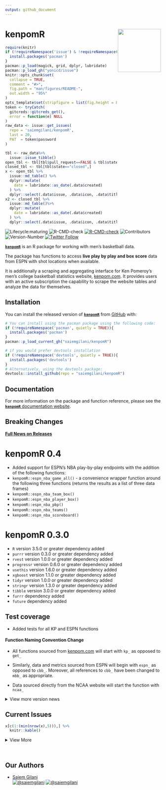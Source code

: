 ```yaml
---
output: github_document
---
```


# kenpomR <a href='http://saiemgilani.github.io/kenpomR'><img src="man/figures/logo.png" align="right" height="139"/></a>
```r
require(knitr)
if (!requireNamespace('issue') & !requireNamespace('pacman')){
  install.packages('pacman')
}
pacman::p_load(magick, grid, dplyr, lubridate)
pacman::p_load_gh("yonicd/issue")
knitr::opts_chunk$set(
  collapse = TRUE,
  comment = "#>",
  fig.path = "man/figures/README-",
  out.width = "95%"
)
opts_template$set(stripfigure = list(fig.height = 8, out.width = "95%"))
token <- tryCatch(
  gitcreds::gitcreds_get(),
  error = function(e) NULL
)
raw_data <- issue::get_issues(
  repo = 'saiemgilani/kenpomR',
  last = 20,
  PAT  = token$password
)

tbl <- raw_data%>%
  issue::issue_tibble()
open_tbl <- tbl[tbl$pull_request==FALSE & tbl$state=="open",]
closed_tbl <- tbl[tbl$state=="closed",]
x <- open_tbl %>%
  issue::md_table() %>% 
  dplyr::mutate(
    date = lubridate::as_date(.data$created)
  ) %>% 
  dplyr::select(.data$issue, .data$icon, .data$title, .data$labels, .data$opened_by, .data$date, .data$closed)
x2 <- closed_tbl %>% 
  issue::md_table()%>% 
  dplyr::mutate(
    date = lubridate::as_date(.data$created)
  ) %>% 
  dplyr::select(.data$issue, .data$icon, .data$title, .data$labels, .data$opened_by, .data$date, .data$closed)
```


<!-- badges: start -->

![Lifecycle:maturing](https://img.shields.io/badge/lifecycle-maturing-blue.svg?style=for-the-badge&logo=github) ![R-CMD-check](https://img.shields.io/github/workflow/status/saiemgilani/kenpomR/R-CMD-check?label=R-CMD-Check&logo=R&logoColor=blue&style=for-the-badge)
[![R-CMD-check](https://github.com/saiemgilani/kenpomR/actions/workflows/R-CMD-check.yaml/badge.svg?branch=master)](https://github.com/saiemgilani/kenpomR/actions/workflows/R-CMD-check.yaml)
![Contributors](https://img.shields.io/github/contributors/saiemgilani/kenpomr?style=for-the-badge)
![Version-Number](https://img.shields.io/github/r-package/v/saiemgilani/kenpomr?label=kenpomR&logo=R&style=for-the-badge) [![Twitter Follow](https://img.shields.io/twitter/follow/saiemgilani?color=blue&label=%40saiemgilani&logo=twitter&style=for-the-badge)](https://twitter.com/saiemgilani) <!-- badges: end -->

[**`kenpomR`**](https://saiemgilani.github.io/kenpomR/) is an R package for working with men's basketball data. 

The package has functions to access **live play by play and box score** data from ESPN with shot locations when available.

It is additionally a scraping and aggregating interface for Ken Pomeroy's men's college basketball statistics website, [kenpom.com](https://kenpom.com). It provides users with an active subscription the capability to scrape the website tables and analyze the data for themselves.

## Installation

You can install the released version of [**`kenpomR`**](https://github.com/saiemgilani/kenpomR/) from [GitHub](https://github.com/saiemgilani/kenpomR) with:

``` r
# You can install using the pacman package using the following code:
if (!requireNamespace('pacman', quietly = TRUE)){
  install.packages('pacman')
}
pacman::p_load_current_gh("saiemgilani/kenpomR")
```

``` r
# if you would prefer devtools installation
if (!requireNamespace('devtools', quietly = TRUE)){
  install.packages('devtools')
}
# Alternatively, using the devtools package:
devtools::install_github(repo = "saiemgilani/kenpomR")
```

## Documentation

For more information on the package and function reference, please see the  [**`kenpomR`** documentation website](https://saiemgilani.github.io/kenpomR/).

## **Breaking Changes**

[**Full News on Releases**](https://saiemgilani.github.io/kenpomR/news/index.html)

# **kenpomR 0.4**

- Added support for ESPN's NBA play-by-play endpoints with the addition of the following functions:
- ```kenpomR::espn_nba_game_all()``` - a convenience wrapper function around the following three functions (returns the results as a list of three data frames)
- ```kenpomR::espn_nba_team_box()```
- ```kenpomR::espn_nba_player_box()```
- ```kenpomR::espn_nba_pbp()```
- ```kenpomR::espn_nba_teams()``` 
- ```kenpomR::espn_nba_scoreboard()``` 

# **kenpomR 0.3.0**

- ```R``` version 3.5.0 or greater dependency added
- ```purrr``` version 0.3.0 or greater dependency added
- ```rvest``` version 1.0.0 or greater dependency added
- ```progressr``` version 0.6.0 or greater dependency added
- ```usethis``` version 1.6.0 or greater dependency added
- ```xgboost``` version 1.1.0 or greater dependency added
- ```tidyr``` version 1.0.0 or greater dependency added
- ```stringr``` version 1.3.0 or greater dependency added
- ```tibble``` version 3.0.0 or greater dependency added
- ```furrr``` dependency added
- ```future``` dependency added

## **Test coverage**

* Added tests for all KP and ESPN functions

#### **Function Naming Convention Change**

* All functions sourced from [kenpom.com](https://www.kenpom.com/) will start with `kp_` as opposed to `get_` 

* Similarly, data and metrics sourced from ESPN will begin with `espn_` as opposed to `cbb_`. Moreover, all references to `cbb_` have been changed to `mbb_` as appropriate.

* Data sourced directly from the NCAA website will start the function with `ncaa_`


<details><summary>View more version news</summary>

#### New in v0.2.0-3: Support for ESPN's men's college basketball game data and NCAA NET Rankings

See the following ~~four~~ eight functions:

- [```kenpomR::espn_mbb_game_all()```](https://saiemgilani.github.io/kenpomR/reference/espn_mbb_game_all.html)
- [```kenpomR::espn_mbb_pbp()```](https://saiemgilani.github.io/kenpomR/reference/espn_mbb_pbp.html)
- [```kenpomR::espn_mbb_team_box()```](https://saiemgilani.github.io/kenpomR/reference/espn_mbb_team_box.html)

- [```kenpomR::espn_mbb_player_box()```](https://saiemgilani.github.io/kenpomR/reference/espn_mbb_player_box.html)

- [```kenpomR::espn_mbb_teams()```](https://saiemgilani.github.io/kenpomR/reference/espn_mbb_teams.html) (bumps to v0.2.1)

- [```kenpomR::espn_mbb_conferences()```](https://saiemgilani.github.io/kenpomR/reference/espn_mbb_conferences.html) (bumps to v0.2.1)

- [```kenpomR::espn_mbb_scoreboard()```](https://saiemgilani.github.io/kenpomR/reference/espn_mbb_scoreboard.html) (bumps to v0.2.2)
- [```kenpomR::ncaa_mbb_NET_rankings()```](https://saiemgilani.github.io/kenpomR/reference/ncaa_mbb_NET_rankings.html) (bumps to v0.2.3)
- [```kenpomR::espn_mbb_rankings()```](https://saiemgilani.github.io/kenpomR/reference/espn_mbb_rankings.html) (bumps to v0.2.3)

</details>

## Current Issues

```r
x[c(1:(min(nrow(x),5))),] %>%
  knitr::kable()
```

<details><summary>View More</summary>

```r
x2[c(1:(min(nrow(closed_tbl),5))),] %>%
  knitr::kable()
```

</details>
<br>


## **Our Authors**

-   [Saiem Gilani](https://twitter.com/saiemgilani)       
<a href="https://twitter.com/saiemgilani" target="blank"><img src="https://img.shields.io/twitter/follow/saiemgilani?color=blue&label=%40saiemgilani&logo=twitter&style=for-the-badge" alt="@saiemgilani" /></a>
<a href="https://github.com/saiemgilani" target="blank"><img src="https://img.shields.io/github/followers/saiemgilani?color=eee&logo=Github&style=for-the-badge" alt="@saiemgilani" /></a>
